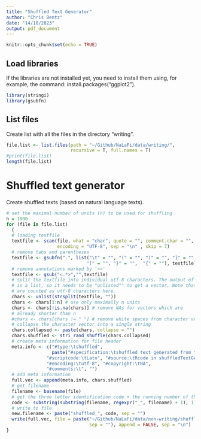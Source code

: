```yaml
---
title: "Shuffled Text Generator"
author: "Chris Bentz"
date: "14/10/2023"
output: pdf_document
---
```


```r
knitr::opts_chunk$set(echo = TRUE)
```

## Load libraries
If the libraries are not installed yet, you need to install them using, for example, the command: install.packages("ggplot2"). 
```r
library(stringi)
library(gsubfn)
```

## List files
Create list with all the files in the directory "writing". 
```r
file.list <- list.files(path = "~/Github/NaLaFi/data/writing/", 
                        recursive = T, full.names = T)
#print(file.list)
length(file.list)
```

# Shuffled text generator
Create shuffled texts (based on natural language texts).
```r
# set the maximal number of units (n) to be used for shuffling
n = 1000
for (file in file.list)
  {
  # loading textfile
  textfile <- scan(file, what = "char", quote = "", comment.char = "", 
                   encoding = "UTF-8", sep = "\n" , skip = 7)
  # remove tabs and parentheses
  textfile <- gsubfn(".", list("\t" = "", "(" = "", ")" = "", "]" = "",
                              "[" = "", "}" = "",  "{" = ""), textfile)
  # remove annotations marked by '<>'
  textfile <- gsub("<.*>","",textfile) 
  # split the textfile into individual utf-8 characters. The output of strsplit() 
  # is a list, so it needs to be "unlisted"" to get a vector. Note that white spaces  
  # are counted as utf-8 characters here.
  chars <- unlist(strsplit(textfile, ""))
  chars <- chars[1:n] # use only maximally n units
  chars <- chars[!is.na(chars)] # remove NAs for vectors which are 
  # already shorter than n
  #chars <- chars[chars != " "] # remove white spaces from character vector
  # collapse the character vector into a single string
  chars.collapsed <- paste(chars, collapse = "")
  chars.shuffled <- stri_rand_shuffle(chars.collapsed)
  # create meta information for file header
  meta.info <- c("#type:\tshuffled", 
                 paste("#specification:\tshuffled text generated from text", basename(file)),
               "#scriptcode:\tLatn", "#source:\tRcode in shuffledTextGenerator.Rmd",
               "#encoding:\tutf-8", "#copyright:\tNA", 
               "#comments:\t", "")
  # add meta information
  full.vec <- append(meta.info, chars.shuffled)
  # get filename
  filename <- basename(file)
  # get the three letter identification code + the running number of the original
  code <- substring(substring(filename, regexpr("_", filename) + 1), 1, 8)
  # write to file
  new.filename <- paste("shuffled_", code, sep = "")
  write(full.vec, file = paste("~/Github/NaLaFi/data/non-writing/shuffled/", new.filename, 
                               sep = ""), append = FALSE, sep = "\n")
}
```
